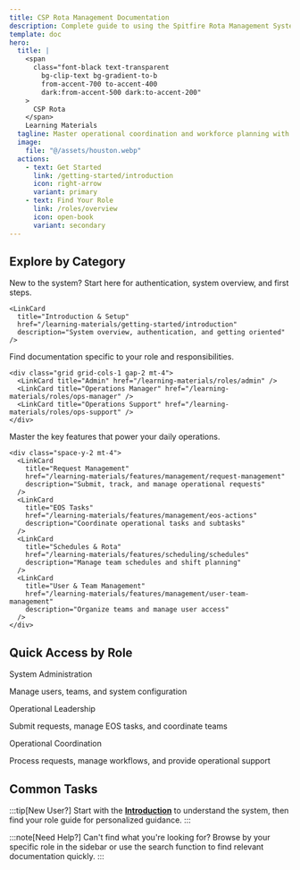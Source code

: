 ```yaml
---
title: CSP Rota Management Documentation
description: Complete guide to using the Spitfire Rota Management System for operational coordination and workforce planning.
template: doc
hero:
  title: |
    <span
      class="font-black text-transparent
        bg-clip-text bg-gradient-to-b
        from-accent-700 to-accent-400
        dark:from-accent-500 dark:to-accent-200"
    >
      CSP Rota
    </span>
    Learning Materials
  tagline: Master operational coordination and workforce planning with comprehensive guides for every role and feature.
  image:
    file: "@/assets/houston.webp"
  actions:
    - text: Get Started
      link: /getting-started/introduction
      icon: right-arrow
      variant: primary
    - text: Find Your Role
      link: /roles/overview
      icon: open-book
      variant: secondary
---
```



## Explore by Category

<CardGrid stagger>
  <Card title="🚀 Getting Started" icon="rocket">
    New to the system? Start here for authentication, system overview, and first steps.

    <LinkCard
      title="Introduction & Setup"
      href="/learning-materials/getting-started/introduction"
      description="System overview, authentication, and getting oriented"
    />
  </Card>

  <Card title="👥 Role Guides" icon="open-book">
    Find documentation specific to your role and responsibilities.

    <div class="grid grid-cols-1 gap-2 mt-4">
      <LinkCard title="Admin" href="/learning-materials/roles/admin" />
      <LinkCard title="Operations Manager" href="/learning-materials/roles/ops-manager" />
      <LinkCard title="Operations Support" href="/learning-materials/roles/ops-support" />
    </div>
  </Card>

  <Card title="⚙️ Core Features" icon="setting">
    Master the key features that power your daily operations.

    <div class="space-y-2 mt-4">
      <LinkCard
        title="Request Management"
        href="/learning-materials/features/management/request-management"
        description="Submit, track, and manage operational requests"
      />
      <LinkCard
        title="EOS Tasks"
        href="/learning-materials/features/management/eos-actions"
        description="Coordinate operational tasks and subtasks"
      />
      <LinkCard
        title="Schedules & Rota"
        href="/learning-materials/features/scheduling/schedules"
        description="Manage team schedules and shift planning"
      />
      <LinkCard
        title="User & Team Management"
        href="/learning-materials/features/management/user-team-management"
        description="Organize teams and manage user access"
      />
    </div>
  </Card>

</CardGrid>

## Quick Access by Role

<CardGrid>
  <Card>
    <div class="flex items-center gap-2 mb-3">
      <Badge text="Admin" variant="danger" />
      <span class="font-semibold">System Administration</span>
    </div>
    <p class="text-sm text-gray-600 dark:text-gray-400 mb-3">
      Manage users, teams, and system configuration
    </p>
    <div class="space-y-1">
      <LinkCard title="Create User Accounts" href="/learning-materials/features/management/create-user" />
      <LinkCard title="User & Team Management" href="/learning-materials/features/management/user-team-management" />
      <LinkCard title="Configuration Centre" href="/learning-materials/features/management/configuration-centre" />
    </div>
  </Card>

  <Card>
    <div class="flex items-center gap-2 mb-3">
      <Badge text="Operations Manager" variant="success" />
      <span class="font-semibold">Operational Leadership</span>
    </div>
    <p class="text-sm text-gray-600 dark:text-gray-400 mb-3">
      Submit requests, manage EOS tasks, and coordinate teams
    </p>
    <div class="space-y-1">
      <LinkCard title="Request Management" href="/learning-materials/features/management/request-management" />
      <LinkCard title="EOS Tasks" href="features/management/eos-actions" />
      <LinkCard title="Rota Management" href="/learning-materials/features/scheduling/rota-management" />
    </div>
  </Card>

  <Card>
    <div class="flex items-center gap-2 mb-3">
      <Badge text="Operations Support" variant="caution" />
      <span class="font-semibold">Operational Coordination</span>
    </div>
    <p class="text-sm text-gray-600 dark:text-gray-400 mb-3">
      Process requests, manage workflows, and provide operational support
    </p>
    <div class="space-y-1">
      <LinkCard title="Request Management" href="/learning-materials/features/management/request-management" />
      <LinkCard title="EOS Tasks" href="/learning-materials/features/management/eos-actions" />
      <LinkCard title="Schedules" href="/learning-materials/features/scheduling/schedules" />
    </div>
  </Card>
</CardGrid>

## Common Tasks

<CardGrid>
  <LinkCard
    title="Submit a Request"
    href="/learning-materials/features/scheduling/rota-management"
    description="Start here to request resources, support, or operational changes"
    icon="document"
  />
  <LinkCard
    title="Manage EOS Tasks"
    href="/learning-materials/features/management/eos-actions"
    description="View and update operational tasks assigned to you"
    icon="list-format"
  />
  <LinkCard
    title="Create User Account"
    href="/learning-materials/features/management/create-user"
    description="Add new team members to the system (Admin only)"
    icon="add-document"
  />
  <LinkCard
    title="Manage Teams"
    href="/learning-materials/features/management/user-team-management"
    description="Organize teams and manage user access"
    icon="setting"
  />
</CardGrid>

:::tip[New User?]
Start with the [**Introduction**](/learning-materials/getting-started/introduction) to understand the system, then find your role guide for personalized guidance.
:::

:::note[Need Help?]
Can't find what you're looking for? Browse by your specific role in the sidebar or use the search function to find relevant documentation quickly.
:::
